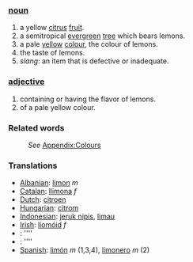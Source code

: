 ===[[noun]]===
#a yellow [[citrus]] [[fruit]].
#a semitropical [[evergreen]] [[tree]] which bears lemons.
#a pale [[yellow]] [[color|colour]], the colour of lemons.
#the taste of lemons.
#''slang'': an item that is defective or inadequate.
===[[adjective]]===
#containing or having the flavor of lemons.
#of a pale yellow colour.
===Related words===
:''See'' [[Wiktionary_Appendix:Colours|Appendix:Colours]]
===Translations===
*[[Albanian]]: [[limon]] ''m''
*[[Catalan]]: [[llimona]] ''f''
*[[Dutch]]: [[citroen]]
*[[Hungarian]]: [[citrom]]
*[[Indonesian]]: [[jeruk nipis]], [[limau]]
*[[Irish]]: [[líomóid]] ''f''
*[[]]: [[]] ''''
*[[]]: [[]] ''''
*[[Spanish]]: [[limón]] ''m'' (1,3,4), [[limonero]] ''m'' (2)